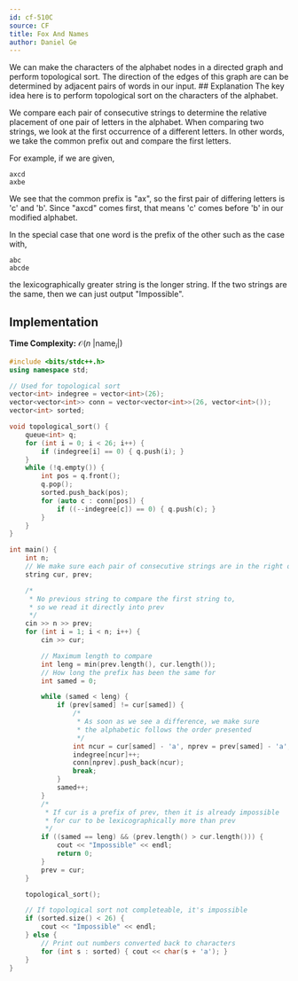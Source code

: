 ```yaml
---
id: cf-510C
source: CF
title: Fox And Names
author: Daniel Ge
---
```


<Spoiler title="Hint 1">
We can make the characters of the alphabet nodes in a directed graph and perform topological sort.
</Spoiler>

<Spoiler title="Hint 2">
The direction of the edges of this graph are can be determined by adjacent pairs of words in our input.
</Spoiler>

<Spoiler title="Solution">
## Explanation
The key idea here is to perform topological sort on the characters of the alphabet.

We compare each pair of consecutive strings to determine the relative placement of one pair of letters in the alphabet. When comparing two strings,
we look at the first occurrence of a different letters. In other words, we take the common prefix out and compare the first letters.

For example, if we are given,
```
axcd
axbe
```
We see that the common prefix is "ax", so the first pair of differing letters is 'c' and 'b'.
Since "axcd" comes first, that means 'c' comes before 'b' in our modified alphabet.

In the special case that one word is the prefix of the other such as the case with,
```
abc
abcde
```
the lexicographically greater string is the longer string. If the two strings are the same, then we can just output "Impossible".

## Implementation

**Time Complexity:** $\mathcal{O}(n\text{ |name}_i|)$

<LanguageSection>
<CPPSection>

```cpp
#include <bits/stdc++.h>
using namespace std;

// Used for topological sort
vector<int> indegree = vector<int>(26);
vector<vector<int>> conn = vector<vector<int>>(26, vector<int>());
vector<int> sorted;

void topological_sort() {
	queue<int> q;
	for (int i = 0; i < 26; i++) {
		if (indegree[i] == 0) { q.push(i); }
	}
	while (!q.empty()) {
		int pos = q.front();
		q.pop();
		sorted.push_back(pos);
		for (auto c : conn[pos]) {
			if ((--indegree[c]) == 0) { q.push(c); }
		}
	}
}

int main() {
	int n;
	// We make sure each pair of consecutive strings are in the right order
	string cur, prev;

	/*
	 * No previous string to compare the first string to,
	 * so we read it directly into prev
	 */
	cin >> n >> prev;
	for (int i = 1; i < n; i++) {
		cin >> cur;

		// Maximum length to compare
		int leng = min(prev.length(), cur.length());
		// How long the prefix has been the same for
		int samed = 0;

		while (samed < leng) {
			if (prev[samed] != cur[samed]) {
				/*
				 * As soon as we see a difference, we make sure
				 * the alphabetic follows the order presented
				 */
				int ncur = cur[samed] - 'a', nprev = prev[samed] - 'a';
				indegree[ncur]++;
				conn[nprev].push_back(ncur);
				break;
			}
			samed++;
		}
		/*
		 * If cur is a prefix of prev, then it is already impossible
		 * for cur to be lexicographically more than prev
		 */
		if ((samed == leng) && (prev.length() > cur.length())) {
			cout << "Impossible" << endl;
			return 0;
		}
		prev = cur;
	}

	topological_sort();

	// If topological sort not completeable, it's impossible
	if (sorted.size() < 26) {
		cout << "Impossible" << endl;
	} else {
		// Print out numbers converted back to characters
		for (int s : sorted) { cout << char(s + 'a'); }
	}
}
```
</CPPSection>
</LanguageSection>
</Spoiler>
